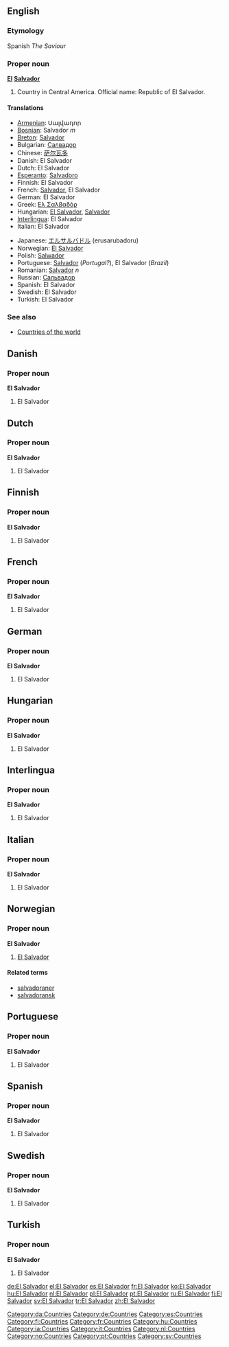 {{wikipedia}}
==English==
===Etymology===
Spanish ''The Saviour''

===Proper noun===
'''[[El]] [[Salvador]]'''

# Country in Central America. Official name: Republic of El Salvador.

====Translations====
{{top}}
*[[Armenian]]: Սալվադոր
*[[Bosnian]]: Salvador ''m''
*[[Breton]]: [[Salvador]]
*Bulgarian: [[Салвадор]]
*Chinese: [[萨尔瓦多]]
*Danish: El Salvador
*Dutch: El Salvador
*[[Esperanto]]: [[Salvadoro]]
*Finnish: El Salvador
*French: [[Salvador]], El Salvador
*German: El Salvador
*Greek: [[Ελ Σαλβαδόρ]]
*Hungarian: [[El Salvador]], [[Salvador]]
*[[Interlingua]]: El Salvador
*Italian: El Salvador
{{mid}}
*Japanese: [[エルサルバドル]] (erusarubadoru)
*Norwegian: [[#Norwegian|El Salvador]]
*Polish: [[Salwador]]
*Portuguese: [[Salvador]] (''Portugal?''), El Salvador (''Brazil'')
*Romanian: [[Salvador]] ''n''
*Russian: [[Сальвадор]]
*Spanish: El Salvador
*Swedish: El Salvador
*Turkish: El Salvador
{{bottom}}

===See also===
*[[Countries of the world]]

==Danish==
===Proper noun===
'''El Salvador'''
#El Salvador

==Dutch==
===Proper noun===
'''El Salvador'''
#El Salvador

==Finnish==
===Proper noun===
'''El Salvador'''
#El Salvador

==French==
===Proper noun===
'''El Salvador'''
#El Salvador

==German==
===Proper noun===
'''El Salvador'''
#El Salvador

==Hungarian==
===Proper noun===
'''El Salvador'''
#El Salvador

==Interlingua==
===Proper noun===
'''El Salvador'''
#El Salvador

==Italian==
===Proper noun===
'''El Salvador'''
#El Salvador

==Norwegian==
===Proper noun===
'''El Salvador'''
#[[#English|El Salvador]]
====Related terms====
*[[salvadoraner]]
*[[salvadoransk]]

==Portuguese==
===Proper noun===
'''El Salvador'''
#El Salvador

==Spanish==
===Proper noun===
'''El Salvador'''
#El Salvador

==Swedish==
===Proper noun===
'''El Salvador'''
#El Salvador

==Turkish==
===Proper noun===
'''El Salvador'''
#El Salvador

[[Category:da:Countries]]
[[Category:de:Countries]]
[[Category:es:Countries]]
[[Category:fi:Countries]]
[[Category:fr:Countries]]
[[Category:hu:Countries]]
[[Category:ia:Countries]]
[[Category:it:Countries]]
[[Category:nl:Countries]]
[[Category:no:Countries]]
[[Category:pt:Countries]]
[[Category:sv:Countries]]

[[de:El Salvador]]
[[el:El Salvador]]
[[es:El Salvador]]
[[fr:El Salvador]]
[[ko:El Salvador]]
[[hu:El Salvador]]
[[nl:El Salvador]]
[[pl:El Salvador]]
[[pt:El Salvador]]
[[ru:El Salvador]]
[[fi:El Salvador]]
[[sv:El Salvador]]
[[tr:El Salvador]]
[[zh:El Salvador]]